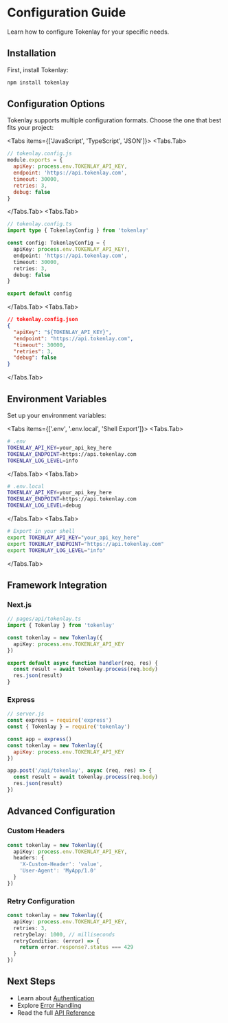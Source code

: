 
# Configuration Guide

Learn how to configure Tokenlay for your specific needs.

## Installation

First, install Tokenlay:

```sh npm2yarn
npm install tokenlay
```

## Configuration Options

Tokenlay supports multiple configuration formats. Choose the one that best fits your project:

<Tabs items={['JavaScript', 'TypeScript', 'JSON']}>
  <Tabs.Tab>
```javascript
// tokenlay.config.js
module.exports = {
  apiKey: process.env.TOKENLAY_API_KEY,
  endpoint: 'https://api.tokenlay.com',
  timeout: 30000,
  retries: 3,
  debug: false
}
```
  </Tabs.Tab>
  <Tabs.Tab>
```typescript
// tokenlay.config.ts
import type { TokenlayConfig } from 'tokenlay'

const config: TokenlayConfig = {
  apiKey: process.env.TOKENLAY_API_KEY!,
  endpoint: 'https://api.tokenlay.com',
  timeout: 30000,
  retries: 3,
  debug: false
}

export default config
```
  </Tabs.Tab>
  <Tabs.Tab>
```json
// tokenlay.config.json
{
  "apiKey": "${TOKENLAY_API_KEY}",
  "endpoint": "https://api.tokenlay.com",
  "timeout": 30000,
  "retries": 3,
  "debug": false
}
```
  </Tabs.Tab>
</Tabs>

## Environment Variables

Set up your environment variables:

<Tabs items={['.env', '.env.local', 'Shell Export']}>
  <Tabs.Tab>
```bash
# .env
TOKENLAY_API_KEY=your_api_key_here
TOKENLAY_ENDPOINT=https://api.tokenlay.com
TOKENLAY_LOG_LEVEL=info
```
  </Tabs.Tab>
  <Tabs.Tab>
```bash
# .env.local
TOKENLAY_API_KEY=your_api_key_here
TOKENLAY_ENDPOINT=https://api.tokenlay.com
TOKENLAY_LOG_LEVEL=debug
```
  </Tabs.Tab>
  <Tabs.Tab>
```bash
# Export in your shell
export TOKENLAY_API_KEY="your_api_key_here"
export TOKENLAY_ENDPOINT="https://api.tokenlay.com"
export TOKENLAY_LOG_LEVEL="info"
```
  </Tabs.Tab>
</Tabs>

## Framework Integration

### Next.js

```typescript
// pages/api/tokenlay.ts
import { Tokenlay } from 'tokenlay'

const tokenlay = new Tokenlay({
  apiKey: process.env.TOKENLAY_API_KEY
})

export default async function handler(req, res) {
  const result = await tokenlay.process(req.body)
  res.json(result)
}
```

### Express

```javascript
// server.js
const express = require('express')
const { Tokenlay } = require('tokenlay')

const app = express()
const tokenlay = new Tokenlay({
  apiKey: process.env.TOKENLAY_API_KEY
})

app.post('/api/tokenlay', async (req, res) => {
  const result = await tokenlay.process(req.body)
  res.json(result)
})
```

## Advanced Configuration

### Custom Headers

```typescript
const tokenlay = new Tokenlay({
  apiKey: process.env.TOKENLAY_API_KEY,
  headers: {
    'X-Custom-Header': 'value',
    'User-Agent': 'MyApp/1.0'
  }
})
```

### Retry Configuration

```typescript
const tokenlay = new Tokenlay({
  apiKey: process.env.TOKENLAY_API_KEY,
  retries: 3,
  retryDelay: 1000, // milliseconds
  retryCondition: (error) => {
    return error.response?.status === 429
  }
})
```

## Next Steps

- Learn about [Authentication](/guides/authentication)
- Explore [Error Handling](/guides/error-handling)
- Read the full [API Reference](/api-reference)